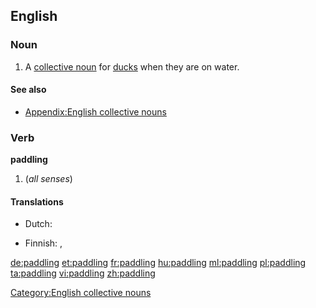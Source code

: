 ==English==

===Noun===
{{en-noun}}

# A [[collective noun]] for [[duck]]s when they are on water.

====See also====
* [[Appendix:English collective nouns]]

===Verb===
'''paddling'''

# {{present participle of|paddle}} (''all senses'')

====Translations====
{{trans-top|collective noun for ducks}}
* Dutch: {{t+|nl|toom|m}}
{{trans-mid}}
* Finnish: {{t+|fi|melonta}}, {{t+|fi|meloa|alt=melominen}}
{{trans-bottom}}

[[Category:English collective nouns]]

[[de:paddling]]
[[et:paddling]]
[[fr:paddling]]
[[hu:paddling]]
[[ml:paddling]]
[[pl:paddling]]
[[ta:paddling]]
[[vi:paddling]]
[[zh:paddling]]